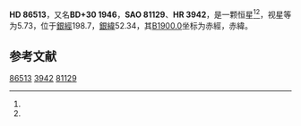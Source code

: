 {{Starbox begin
| name = HD 86513
}}
{{Starbox observe
| epoch = [[J2000.0|J2000.0]]
| constell = {{星座名待查}}<ref name=SIMBAD>{{cite web
 | url=http://simbad.u-strasbg.fr/simbad/sim-id?Ident=HR+3942
 | title =Pulsating variable Star
 | publisher=Centre de Données astronomiques de Strasbourg
 | work=SIMBAD
 | accessdate=2012-07-13}}</ref><ref name=DATA>{{cite web
 | url=http://vizier.u-strasbg.fr/viz-bin/VizieR-5?-out.add=.&-source=5050&-corr=PK=HR&-out.max=9999&HR=3942
 | title=VizieR Detailed Page
 | accessdate=2012-07-13
 | archive-date=2016-03-05
 | archive-url=https://web.archive.org/web/20160305024137/http://vizier.u-strasbg.fr/viz-bin/VizieR-5?-out.add=.&-source=5050&-corr=PK=HR&-out.max=9999&HR=3942
 | dead-url=no
 }}</ref>
| 星官 = 
| ra = {{RA|9|59|36.2}}<ref name=SIMBAD /><ref name=DATA />
| dec = {{DEC|+29|38|43}}<ref name=SIMBAD /><ref name=DATA />
| appmag_v = 5.73<ref name=SIMBAD /><ref name=DATA />
}}
{{Starbox character
| class = gG9<ref name=SIMBAD /><ref name=DATA />
| b-v = 1.06<ref name=SIMBAD /><ref name=DATA />
| u-b = <ref name=SIMBAD /><ref name=DATA />
| r-i = <ref name=SIMBAD /><ref name=DATA />
| variable = 
}}
{{Starbox astrometry
| radial_v = 
| prop_mo_ra = -1
| parallax = 
| p_error = 
}}
{{Starbox catalog
| names =BD+30 1946，[[SAO星表|SAO]] 81129，[[HD星表|HD]] 86513，[[HR星表|HR]] 3942}}
{{Starbox reference |Simbad=HR+3942}}
{{Starbox end}}

'''HD 86513'''，又名'''BD+30 1946'''，'''SAO 81129'''、'''HR 3942'''，是一颗恒星<ref name=SIMBAD /><ref name=DATA />，视星等为5.73，位于[[銀道座標系|銀經]]198.7，[[銀道座標系|銀緯]]52.34，其[[B1900.0|B1900.0]]坐标为赤經{{RA|9|53|50.2}}，赤緯{{DEC|+30|52.34|28}}。

== 参考文献 ==
{{reflist}}

{{star-stub}}

[[Category:HD和HDE天體|86513]]
[[Category:HR天體|3942]]
[[Category:SAO天體|81129]]